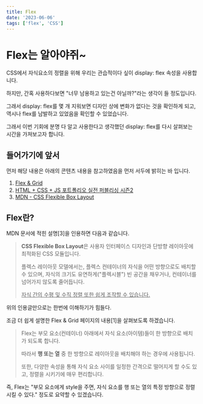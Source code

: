```yaml
---
title: Flex
date: '2023-06-06'
tags: ['flex', 'CSS']
---
```


# Flex는 알아야쥐~

CSS에서 자식요소의 정렬을 위해 우리는 관습적이다 싶이 display: flex 속성을 사용합니다.

하지만, 간혹 사용하다보면 "너무 남용하고 있는건 아닐까?"라는 생각이 들 정도입니다.

그래서 display: flex를 몇 개 지워보면 디자인 상에 변화가 없다는 것을 확인하게 되고, 역시나 flex를 남발하고 있었음을 확인할 수 있었습니다.

그래서 이번 기회에 분명 다 알고 사용한다고 생각했던 display: flex를 다시 살펴보는 시간을 가져보고자 합니다.

## 들어가기에 앞서

먼저 해당 내용은 아래의 콘텐츠 내용을 참고하였음을 먼저 서두에 밝히는 바 입니다.

1. [Flex & Grid](https://flexngrid.com/flex/)
2. [HTML + CSS + JS 포트폴리오 실전 퍼블리싱 시즌2](https://www.inflearn.com/course/%EC%9B%B9-%ED%8D%BC%EB%B8%94%EB%A6%AC%EC%8B%B1-%EC%8B%A4%EC%A0%84-%EC%8B%9C%EC%A6%8C2)
3. [MDN - CSS Flexible Box Layout](https://developer.mozilla.org/ko/docs/Web/CSS/CSS_flexible_box_layout)

## Flex란?

MDN 문서에 적힌 설명[3]을 인용하면 다음과 같습니다.

> **CSS Flexible Box Layout**은 사용자 인터페이스 디자인과 단방향 레이아웃에 최적화된 CSS 모듈입니다.
>
> 플렉스 레이아웃 모델에서는, 플렉스 컨테이너의 자식을 어떤 방향으로도 배치할 수 있으며, 자식의 크기도 유연하게("플렉시블") 빈 공간을 채우거나, 컨테이너를 넘어가지 않도록 줄어듭니다.
>
> <u>자식 간의 수평 및 수직 정렬 또한 쉽게 조작할 수 있습니다.</u>

위의 인용글만으로는 한번에 이해하기가 힘들다.

조금 더 쉽게 설명한 Flex & Grid 페이지의 내용[1]을 살펴보도록 하겠습니다.

> Flex는 부모 요소(컨테이너) 아래에서 자식 요소(아이템)들이 한 방향으로 배치가 되도록 합니다.
>
> 따라서 **행 또는 열** 중 한 방향으로 레이아웃을 배치해야 하는 경우에 사용됩니다.
>
> 또한, 다양한 속성을 통해 자식 요소 사이를 일정한 간격으로 떨어지게 할 수도 있고, 정렬을 시키기에 매우 편리합니다.

즉, Flex는 "부모 요소에게 style을 주면, 자식 요소를 행 또는 열의 특정 방향으로 정렬시킬 수 있다." 정도로 요약할 수 있겠습니다.
